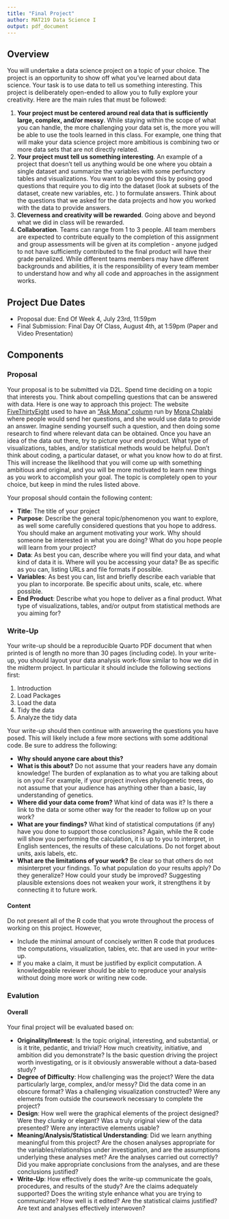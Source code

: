 ```yaml
---
title: "Final Project"
author: MAT219 Data Science I
output: pdf_document
---
```


## Overview

You will undertake a data science project on a topic of your choice. The project is an opportunity to show off what you've learned about data science. Your task is to use data to tell us something interesting. This project is deliberately open-ended to allow you to fully explore your creativity. Here are the main rules that must be followed:

1. __Your project must be centered around real data that is sufficiently large, complex, and/or messy__. While staying within the scope of what you can handle, the more challenging your data set is, the more you will be able to use the tools learned in this class. For example, one thing that will make your data science project more ambitious is combining two or more data sets that are not directly related. 
2. __Your project must tell us something interesting__. An example of a project that doesn't tell us anything would be one where you obtain a single dataset and summarize the variables with some perfunctory tables and visualizations. You want to go beyond this by posing good questions that require you to dig into the dataset (look at subsets of the dataset, create new variables, etc. ) to formulate answers. Think about the questions that we asked for the data projects and how you worked with the data to provide answers. 
3. __Cleverness and creativity will be rewarded__. Going above and beyond what we did in class will be rewarded.
4. __Collaboration__. Teams can range from 1 to 3 people. All team members are expected to contribute equally to the completion of this assignment and group assessments will be given at its completion - anyone judged to not have sufficiently contributed to the final product will have their grade penalized. While different teams members may have different backgrounds and abilities, it is the responsibility of every team member to understand how and why all code and approaches in the assignment works.

## Project Due Dates

- Proposal due: End Of Week 4, July 23rd, 11:59pm 
- Final Submission: Final Day Of Class, August 4th, at 1:59pm (Paper and Video Presentation)

## Components

### Proposal

Your proposal is to be submitted via D2L. Spend time deciding on a topic that interests you. Think about compelling questions that can be answered with data. Here is one way to approach this project: The website [FiveThirtyEight](https://fivethirtyeight.com/) used to have an ["Ask Mona" column](https://fivethirtyeight.com/tag/ask-mona/) run by [Mona Chalabi](https://en.wikipedia.org/wiki/Mona_Chalabi) where people would send her questions, and she would use data to provide an answer. Imagine sending yourself such a question, and then doing some research to find where relevant data can be obtained. Once you have an idea of the data out there, try to picture your end product. What type of visualizations, tables, and/or statistical methods would be helpful. Don't think about coding, a particular dataset, or what you know how to do at first. This will increase the likelihood that you will come up with something ambitious and original, and you will be more motivated to learn new things as you work to accomplish your goal. The topic is completely open to your choice, but keep in mind the rules listed above. 

Your proposal should contain the following content:

- __Title__: The title of your project
- __Purpose__: Describe the general topic/phenomenon you want to explore, as well some carefully considered questions that you hope to address. You should make an argument motivating your work. Why should someone be interested in what you are doing? What do you hope people will learn from your project?
- __Data__: As best you can, describe where you will find your data, and what kind of data it is. Where will you be accessing your data? Be as specific as you can, listing URLs and file formats if possible.
- __Variables__: As best you can, list and briefly describe each variable that you plan to incorporate. Be specific about units, scale, etc. where possible.
- __End Product__: Describe what you hope to deliver as a final product. What type of visualizations, tables, and/or output from statistical methods are you aiming for?

### Write-Up

Your write-up should be a reproducible Quarto PDF document that when printed is of length no more than 30 pages (including code). In your write-up, you should layout your data analysis work-flow similar to how we did in the midterm project. In particular it should include the following sections first:

1. Introduction
1. Load Packages
2. Load the data
3. Tidy the data
4. Analyze the tidy data

Your write-up should then continue with answering the questions you have posed. This will likely include a few more sections with some additional code. Be sure to address the following:

- __Why should anyone care about this?__
- __What is this about?__ Do not assume that your readers have any domain knowledge! The burden of explanation as to what you are talking about is on you! For example, if your project involves phylogenetic trees, do not assume that your audience has anything other than a basic, lay understanding of genetics.
- __Where did your data come from?__ What kind of data was it? Is there a link to the data or some other way for the reader to follow up on your work?
- __What are your findings?__ What kind of statistical computations (if any) have you done to support those conclusions? Again, while the R code will show you performing the calculation, it is up to you to interpret, in English sentences, the results of these calculations. Do not forget about units, axis labels, etc.
- __What are the limitations of your work?__ Be clear so that others do not misinterpret your findings. To what population do your results apply? Do they generalize? How could your study be improved? Suggesting plausible extensions does not weaken your work, it strengthens it by connecting it to future work.

#### Content {.unnumbered}

Do not present all of the R code that you wrote throughout the process of working on this project. However,

- Include the minimal amount of concisely written R code that produces the computations, visualization, tables, etc. that are used in your write-up.
- If you make a claim, it must be justified by explicit computation. A knowledgeable reviewer should be able to reproduce your analysis without doing more work or writing new code.

### Evalution

#### Overall

Your final project will be evaluated based on:

- __Originality/Interest__: Is the topic original, interesting, and substantial, or is it trite, pedantic, and trivial? How much creativity, initiative, and ambition did you demonstrate? Is the basic question driving the project worth investigating, or is it obviously answerable without a data-based study?
- __Degree of Difficulty__: How challenging was the project? Were the data particularly large, complex, and/or messy? Did the data come in an obscure format? Was a challenging visualization constructed? Were any elements from outside the coursework necessary to complete the project?
- __Design__: How well were the graphical elements of the project designed? Were they clunky or elegant? Was a truly original view of the data presented? Were any interactive elements usable?
- __Meaning/Analysis/Statistical Understanding__: Did we learn anything meaningful from this project? Are the chosen analyses appropriate for the variables/relationships under investigation, and are the assumptions underlying these analyses met? Are the analyses carried out correctly? Did you make appropriate conclusions from the analyses, and are these conclusions justified?
- __Write-Up__: How effectively does the write-up communicate the goals, procedures, and results of the study? Are the claims adequately supported? Does the writing style enhance what you are trying to communicate? How well is it edited? Are the statistical claims justified? Are text and analyses effectively interwoven?



